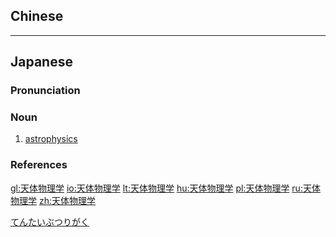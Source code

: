 {{also|天體物理學}}
==Chinese==
{{zh-see|天體物理學}}

----

==Japanese==
{{wikipedia|lang=ja}}
{{ja-kanjitab|てん|たい|ぶつ|り|がく|yomi=o}}

===Pronunciation===
{{ja-pron|てんたい ぶつりがく|acc=7|acc_ref=DJR|y=o}}

===Noun===
{{ja-noun|てんたい ぶつりがく}}

# [[astrophysics]] {{gloss|interdisciplinary branch of astronomy and physics}}

===References===
<references/>

[[Category:ja:Astrophysics|てんたいぶつりがく]]

[[gl:天体物理学]]
[[io:天体物理学]]
[[lt:天体物理学]]
[[hu:天体物理学]]
[[pl:天体物理学]]
[[ru:天体物理学]]
[[zh:天体物理学]]